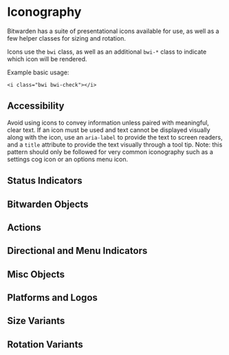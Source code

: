 

<Meta title="Documentation/Icons" />

# Iconography

Bitwarden has a suite of presentational icons available for use, as well as a few helper classes for
sizing and rotation.

Icons use the `bwi` class, as well as an additional `bwi-*` class to indicate which icon will be
rendered.

Example basic usage:

```
<i class="bwi bwi-check"></i>
```

## Accessibility

Avoid using icons to convey information unless paired with meaningful, clear text. If an icon must
be used and text cannot be displayed visually along with the icon, use an `aria-label` to provide
the text to screen readers, and a `title` attribute to provide the text visually through a tool tip.
Note: this pattern should only be followed for very common iconography such as a settings cog icon
or an options menu icon.

## Status Indicators

<Canvas of={stories.StatusIcons} />

## Bitwarden Objects

<Canvas of={stories.BitwardenObjects} />

## Actions

<Canvas of={stories.Actions} />

## Directional and Menu Indicators

<Canvas of={stories.DirectionalMenuIndicators} />

## Misc Objects

<Canvas of={stories.MiscObjects} />

## Platforms and Logos

<Canvas of={stories.PlatformsAndLogos} />

## Size Variants

<Canvas of={stories.SizeVariants} />

## Rotation Variants

<Canvas of={stories.RotationVariants} />
